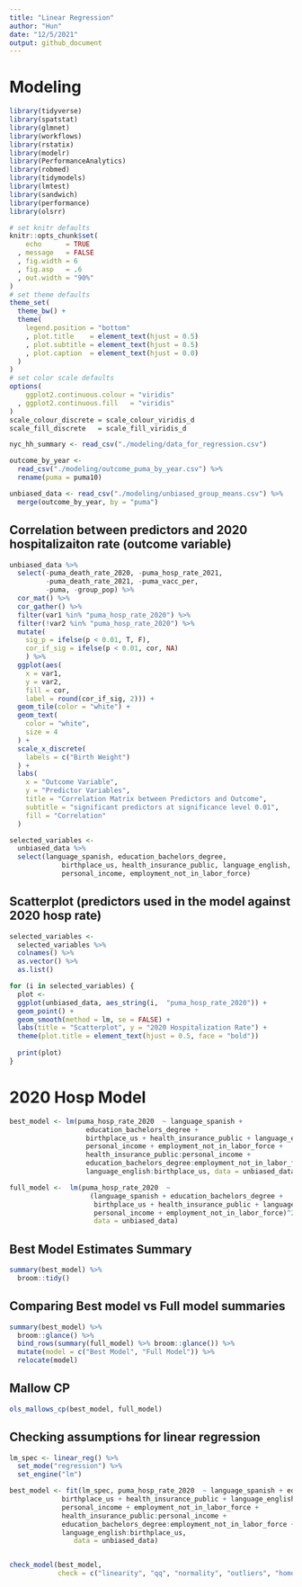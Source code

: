 ```yaml
---
title: "Linear Regression"
author: "Hun"
date: "12/5/2021"
output: github_document
---
```


# Modeling
```r
library(tidyverse)
library(spatstat)
library(glmnet)
library(workflows)
library(rstatix)
library(modelr)
library(PerformanceAnalytics)
library(robmed)
library(tidymodels)
library(lmtest)
library(sandwich)
library(performance)
library(olsrr)
```

```r
# set knitr defaults
knitr::opts_chunk$set(
    echo      = TRUE
  , message   = FALSE
  , fig.width = 6
  , fig.asp   = .6
  , out.width = "90%"
)
# set theme defaults
theme_set(
  theme_bw() +
  theme(
    legend.position = "bottom"
    , plot.title    = element_text(hjust = 0.5)
    , plot.subtitle = element_text(hjust = 0.5)    
    , plot.caption  = element_text(hjust = 0.0)
  )
)
# set color scale defaults
options(
    ggplot2.continuous.colour = "viridis"
  , ggplot2.continuous.fill   = "viridis"
)
scale_colour_discrete = scale_colour_viridis_d
scale_fill_discrete   = scale_fill_viridis_d
```



```r
nyc_hh_summary <- read_csv("./modeling/data_for_regression.csv")

outcome_by_year <- 
  read_csv("./modeling/outcome_puma_by_year.csv") %>%
  rename(puma = puma10)

unbiased_data <- read_csv("./modeling/unbiased_group_means.csv") %>%
  merge(outcome_by_year, by = "puma")
```


## Correlation between predictors and 2020 hospitalizaiton rate (outcome variable)
```r
unbiased_data %>% 
  select(-puma_death_rate_2020, -puma_hosp_rate_2021, 
         -puma_death_rate_2021, -puma_vacc_per,
         -puma, -group_pop) %>%
  cor_mat() %>%
  cor_gather() %>%
  filter(var1 %in% "puma_hosp_rate_2020") %>%
  filter(!var2 %in% "puma_hosp_rate_2020") %>%
  mutate(
    sig_p = ifelse(p < 0.01, T, F),
    cor_if_sig = ifelse(p < 0.01, cor, NA)
    ) %>% 
  ggplot(aes(
    x = var1, 
    y = var2, 
    fill = cor,
    label = round(cor_if_sig, 2))) + 
  geom_tile(color = "white") +   
  geom_text(
    color = "white",
    size = 4
  ) + 
  scale_x_discrete(
    labels = c("Birth Weight")
  ) + 
  labs(
    x = "Outcome Variable",
    y = "Predictor Variables",
    title = "Correlation Matrix between Predictors and Outcome",
    subtitle = "significant predictors at significance level 0.01",
    fill = "Correlation"
  )
```


```r
selected_variables <-
  unbiased_data %>%
  select(language_spanish, education_bachelors_degree,
             birthplace_us, health_insurance_public, language_english,
             personal_income, employment_not_in_labor_force)
```


## Scatterplot (predictors used in the model against 2020 hosp rate)
```r
selected_variables <- 
  selected_variables %>%
  colnames() %>%
  as.vector() %>%
  as.list() 

for (i in selected_variables) {
  plot <-
  ggplot(unbiased_data, aes_string(i,  "puma_hosp_rate_2020")) + 
  geom_point() +
  geom_smooth(method = lm, se = FALSE) +
  labs(title = "Scatterplot", y = "2020 Hospitalization Rate") +
  theme(plot.title = element_text(hjust = 0.5, face = "bold"))
  
  print(plot) 
}
```


# 2020 Hosp Model
```r
best_model <- lm(puma_hosp_rate_2020  ~ language_spanish + 
                   education_bachelors_degree +
                   birthplace_us + health_insurance_public + language_english + 
                   personal_income + employment_not_in_labor_force +
                   health_insurance_public:personal_income +
                   education_bachelors_degree:employment_not_in_labor_force +
                   language_english:birthplace_us, data = unbiased_data)

full_model <-  lm(puma_hosp_rate_2020  ~ 
                    (language_spanish + education_bachelors_degree +
                     birthplace_us + health_insurance_public + language_english + 
                     personal_income + employment_not_in_labor_force)^2, 
                     data = unbiased_data)
```

## Best Model Estimates Summary
```r
summary(best_model) %>%
  broom::tidy()
```

## Comparing Best model vs Full model summaries 
```r
summary(best_model) %>% 
  broom::glance() %>%
  bind_rows(summary(full_model) %>% broom::glance()) %>%
  mutate(model = c("Best Model", "Full Model")) %>%
  relocate(model)
```

## Mallow CP
```r
ols_mallows_cp(best_model, full_model)
```


## Checking assumptions for linear regression
```r
lm_spec <- linear_reg() %>%
  set_mode("regression") %>%
  set_engine("lm")

best_model <- fit(lm_spec, puma_hosp_rate_2020  ~ language_spanish + education_bachelors_degree +
             birthplace_us + health_insurance_public + language_english + 
             personal_income + employment_not_in_labor_force +
             health_insurance_public:personal_income +
             education_bachelors_degree:employment_not_in_labor_force +
             language_english:birthplace_us,
                data = unbiased_data)


check_model(best_model, 
            check = c("linearity", "qq", "normality", "outliers", "homogeneity"))




```

